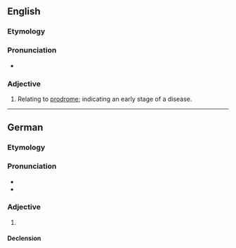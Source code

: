 ==English==

===Etymology===
{{suffix|en|prodrome|al}}

===Pronunciation===
* {{IPA|/pɹəʊˈdɹəʊməl/|lang=en}}

===Adjective===
{{en-adj|-}}

# Relating to [[prodrome]]; indicating an early stage of a disease.

----

==German==

===Etymology===
{{suffix|Prodrom|al|lang=de}}

===Pronunciation===
* {{IPA|/ˌprodʀoˈmaːl/|lang=de}}
* {{rhymes|aːl|lang=de}}

===Adjective===
{{de-adj|-}}

# {{l|de|prodromal}}

====Declension====
{{de-decl-adj-notcomp-nopred|prodromal}}